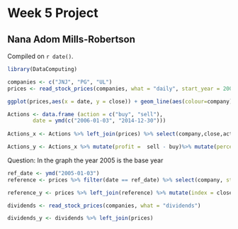 # Week 5 Project

## Nana Adom Mills-Robertson

<!-- leave this material as is -->
Compiled on `r date()`.

```r
library(DataComputing)
```
<!-- put your content after this line -->

```r
companies <- c("JNJ", "PG", "UL")
prices <- read_stock_prices(companies, what = "daily", start_year = 2000, end_year = 2015)

```
```r
ggplot(prices,aes(x = date, y = close)) + geom_line(aes(colour=company))

```
```r
Actions <- data.frame (action = c("buy", "sell"),
        date = ymd(c("2006-01-03", "2014-12-30")))
                       
Actions_x <- Actions %>% left_join(prices) %>% select(company,close,action) %>% spread(key=action,value=close)

Actions_y <- Actions_x %>% mutate(profit =  sell - buy)%>% mutate(percent = (sell - buy)/buy *100)%>% select(company, profit, percent)  


```


Question: In the graph the year 2005 is the base year


```r
ref_date <- ymd("2005-01-03")
reference <- prices %>% filter(date == ref_date) %>% select(company, standard = close)

reference_y <- prices %>% left_join(reference) %>% mutate(index = close/standard)
```

```r
dividends <- read_stock_prices(companies, what = "dividends")

dividends_y <- dividends %>% left_join(prices)


```


